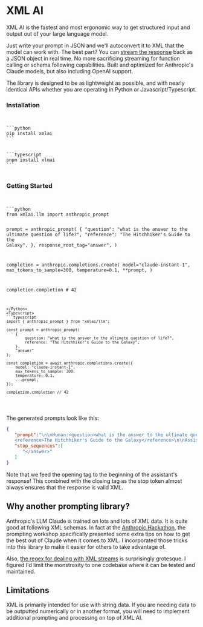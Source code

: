 
# XML AI

XML AI is the fastest and most ergonomic way to get structured input and output out of your large language model.

Just write your prompt in JSON and we'll autoconvert it to XML that the model can work with. The best part? You can [stream the response](/basics#streaming-results) back as a JSON object in real time. No more sacrificing streaming for function calling or schema following capabilities. Built and optimized for Anthropic's Claude models, but also including OpenAI support.

The library is designed to be as lightweight as possible, and with nearly identical APIs whether you are operating in Python or Javascript/Typescript.


### Installation
<Code>
<Python>
```python
pip install xmlai
```
</Python>
<Typescript>
```typescript
pnpm install xlmai
```
</Typescript>
</Code>

### Getting Started

<Code>
<Python>
```python
from xmlai.llm import anthropic_prompt

prompt = anthropic_prompt(
    {
        "question": "what is the answer to the ultimate question of life?",
        "reference": "The Hitchhiker's Guide to the Galaxy",
    },
    response_root_tag="answer",
)

completion = anthropic.completions.create(
    model="claude-instant-1",
    max_tokens_to_sample=300,
    temperature=0.1,
    **prompt,
)

completion.completion # 42
```
</Python>
<Typescript>
```typescript
import { anthropic_prompt } from "xmlai/llm";

const prompt = anthropic_prompt(
    {
        question: "what is the answer to the ultimate question of life?",
        reference: "The Hitchhiker's Guide to the Galaxy",
    },
    "answer"
);

const completion = await anthropic.completions.create({
    model: "claude-instant-1",
    max_tokens_to_sample: 300,
    temperature: 0.1,
    ...prompt,
});

completion.completion // 42
```
</Typescript>
</Code>

The generated prompts look like this:
```json
{
   "prompt":"\n\nHuman:<question>what is the answer to the ultimate question of life?</question>
   <reference>The Hitchhiker's Guide to the Galaxy</reference>\n\nAssistant:<answer>",
   "stop_sequences":[
      "</answer>"
   ]
}
```

Note that we feed the opening tag to the beginning of the assistant's response! This combined with the closing tag as the stop token almost always ensures that the response is valid XML.


## Why another prompting library?
Anthropic's LLM Claude is trained on lots and lots of XML data. It is quite good at following XML schemas. In fact at the [Anthropic Hackathon](https://twitter.com/sauhaarda/status/1685892051043508224?s=20), the prompting workshop specifically presented some extra tips on how to get the best out of Claude when it comes to XML. I incorporated those tricks into this library to make it easier for others to take advantage of.

Also, [the regex for dealing with XML streams](https://github.com/raunakdoesdev/xmlai/blob/9a558d855e6b4e64f933599a249a0864c41eb273/python/src/xmlai/__init__.py#L17C41-L17C41) is surprisingly grotesque. I figured I'd limit the monstrosity to one codebase where it can be tested and maintained.


## Limitations
XML is primarily intended for use with string data. If you are needing data to be outputted numerically or in another format, you will need to implement additional prompting and processing on top of XML AI.